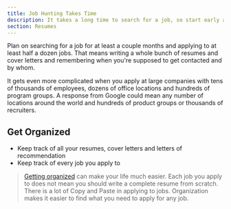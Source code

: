 ```yaml
---
title: Job Hunting Takes Time
description: It takes a long time to search for a job, so start early and be patient while searching for a job
section: Resumes
---
```


Plan on searching for a job for at least a couple months and applying to at least half a dozen jobs. That means writing a whole bunch of resumes and cover letters and remembering when you're supposed to get contacted and by whom. 

It gets even more complicated when you apply at large companies with tens of thousands of employees, dozens of office locations and hundreds of program groups. A response from Google could mean any number of locations around the world and hundreds of product groups or thousands of recruiters.

## Get Organized

* Keep track of all your resumes, cover letters and letters of recommendation
* Keep track of every job you apply to

> [Getting organized](/common-ideas/get-organized) can make your life much easier. Each job you apply to does not mean you should write a complete resume from scratch. There is a lot of Copy and Paste in applying to jobs. Organization makes it easier to find what you need to apply for any job.




